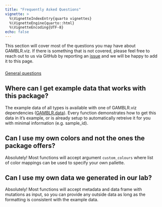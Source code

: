 ```yaml
---
title: "Frequently Asked Questions"
vignette: >
  %\VignetteIndexEntry{quarto vignettes}
  %\VignetteEngine{quarto::html}
  %\VignetteEncoding{UTF-8}
echo: false
---
```


This section will cover most of the questions you may have about GAMBLR.viz. If
there is something that is not covered, please feel free to reach out to us via
GitHub by reporting an [issue](https://github.com/morinlab/GAMBLR.viz/issues/new)
and we will be happy to add it to this page.

###


<div class="d-grid gap-2"><a class="btn btn-lg btn-primary" data-bs-toggle="collapse" href="#General" role="button" aria-expanded="false" aria-controls="General">General questions</a></div>

::: {#General .collapse .multi-collapse}

## Where can I get example data that works with this package?

The example data of all types is available with one of GAMBLR.viz dependencies
([GAMBLR.data](https://github.com/morinlab/GAMBLR.data)). Every function
demonstrates how to get this data in it's example, or is already setup to
automatically retreive it for you with minimal information (e.g. sample_id).


## Can I use my own colors and not the ones the package offers?

Absolutely! Most functions will accept argument `custom_colours` where list
of color mappings can be used to specify your own pallette.

## Can I use my own data we generated in our lab?

Absolutely! Most functions will accept metadata and data frame with mutations
as input, so you can provide any outside data as long as the formatting is
consistent with the example data.

:::
